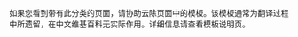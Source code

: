 {{Wikipedia_category}}
{{隐藏分类}}
{{empty_category}}
如果您看到带有此分类的页面，请协助去除页面中的{{tlg|Short description}}模板。该模板通常为翻译过程中所遗留，在中文维基百科无实际作用。详细信息请查看模板说明页。